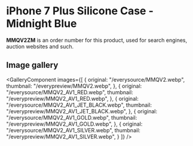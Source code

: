 
# iPhone 7 Plus Silicone Case - Midnight Blue

<Callout type='info' emoji='👉🏻'>**MMQV2ZM** is an order number for this product, used for search engines, auction websites and such.</Callout>

## Image gallery

<GalleryComponent
    images={[
      {
        original: "/everysource/MMQV2.webp",
        thumbnail: "/everypreview/MMQV2.webp",
      },
      {
        original: "/everysource/MMQV2_AV1_RED.webp",
        thumbnail: "/everypreview/MMQV2_AV1_RED.webp",
      },
      {
        original: "/everysource/MMQV2_AV1_JET_BLACK.webp",
        thumbnail: "/everypreview/MMQV2_AV1_JET_BLACK.webp",
      },
      {
        original: "/everysource/MMQV2_AV1_GOLD.webp",
        thumbnail: "/everypreview/MMQV2_AV1_GOLD.webp",
      },
      {
        original: "/everysource/MMQV2_AV1_SILVER.webp",
        thumbnail: "/everypreview/MMQV2_AV1_SILVER.webp",
      }
    ]}
  />
